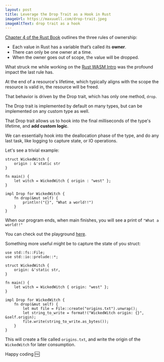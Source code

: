 ```yaml
---
layout: post
title: Leverage the Drop Trait as a Hook in Rust
imageUrl: https://maxuuell.com/drop-trait.jpeg
imageAltText: drop trait as a hook
---
```


[Chapter 4 of the Rust Book](https://doc.rust-lang.org/book/ch04-01-what-is-ownership.html) outlines the three rules of ownership:

- Each value in Rust has a variable that’s called its **owner**.
- There can only be one owner at a time.
- When the owner goes out of scope, the value will be dropped.

What struck me while working on the [Rust WASM Intro](https://rustwasm.github.io/docs/book/) was the profound impact the last rule has.

At the end of a resource's lifetime, which typically aligns with the scope the resource is valid in, the resource will be freed.

That behavior is driven by the Drop trait, which has only one method, `drop`.

The Drop trait is implemented by default on many types, but can be implemented on any custom type as well.

That Drop trait allows us to hook into the final milliseconds of the type's lifetime, and **add custom logic**.

We can essentially hook into the deallocation phase of the type, and do any last task, like logging to capture state, or IO operations.

Let's see a trivial example:

```
struct WickedWitch {
    origin : &'static str
}

fn main() {
	let witch = WickedWitch { origin : "west" };
}

impl Drop for WickedWitch {
    fn drop(&mut self) {
        println!("{}", "What a world!!")
    }
}
```

When our program ends, when main finishes, you will see a print of `"What a world!!"`

You can check out the playground [here](https://play.rust-lang.org/?version=stable&mode=debug&edition=2018&gist=6cbb72f027f5e0b944bfab680d69a48f).

Something more useful might be to capture the state of you struct:

```
use std::fs::File;
use std::io::prelude::*;

struct WickedWitch {
    origin: &'static str,
}

fn main() {
    let witch = WickedWitch { origin: "west" };
}

impl Drop for WickedWitch {
    fn drop(&mut self) {
        let mut file = File::create("origins.txt").unwrap();
        let string_to_write = format!("WickedWitch origin: {}", &self.origin);
        file.write(string_to_write.as_bytes());
    }
}
```

This will create a file called `origins.txt`, and write the origin of the `WickedWitch` for later consumption.

Happy coding 🆓
